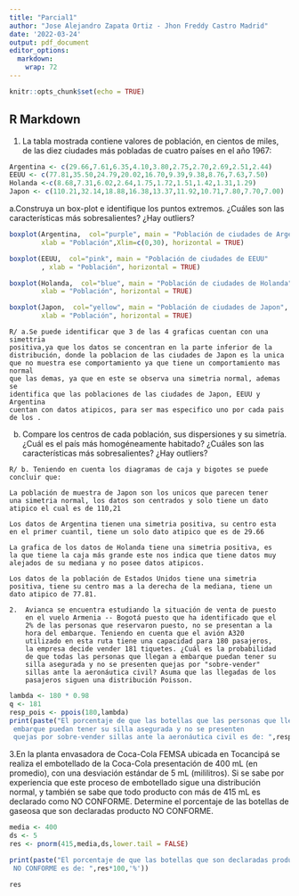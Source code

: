 ```yaml
---
title: "Parcial1"
author: "Jose Alejandro Zapata Ortiz - Jhon Freddy Castro Madrid"
date: '2022-03-24'
output: pdf_document
editor_options: 
  markdown: 
    wrap: 72
---
```


```r
knitr::opts_chunk$set(echo = TRUE)
```

## R Markdown

1.  La tabla mostrada contiene valores de población, en cientos de
    miles, de las diez ciudades más pobladas de cuatro países en el año
    1967:

```r
Argentina <- c(29.66,7.61,6.35,4.10,3.80,2.75,2.70,2.69,2.51,2.44)
EEUU <- c(77.81,35.50,24.79,20.02,16.70,9.39,9.38,8.76,7.63,7.50)
Holanda <-c(8.68,7.31,6.02,2.64,1.75,1.72,1.51,1.42,1.31,1.29)
Japon <- c(110.21,32.14,18.88,16.38,13.37,11.92,10.71,7.80,7.70,7.00)
```

a.Construya un box-plot e identifique los puntos extremos. ¿Cuáles son
las características más sobresalientes? ¿Hay outliers?

```r
boxplot(Argentina,  col="purple", main = "Población de ciudades de Argentina",
        xlab = "Población",Xlim=c(0,30), horizontal = TRUE)
```

```r
boxplot(EEUU,  col="pink", main = "Población de ciudades de EEUU"
        , xlab = "Población", horizontal = TRUE)
```

```r
boxplot(Holanda,  col="blue", main = "Población de ciudades de Holanda",
        xlab = "Población", horizontal = TRUE)
```

```r
boxplot(Japon,  col="yellow", main = "Población de ciudades de Japon", 
        xlab = "Población", horizontal = TRUE)
```

    R/ a.Se puede identificar que 3 de las 4 graficas cuentan con una simettria
    positiva,ya que los datos se concentran en la parte inferior de la
    distribución, donde la poblacion de las ciudades de Japon es la unica
    que no muestra ese comportamiento ya que tiene un comportamiento mas normal
    que las demas, ya que en este se observa una simetria normal, ademas se 
    identifica que las poblaciones de las ciudades de Japon, EEUU y Argentina
    cuentan con datos atipicos, para ser mas especifico uno por cada pais de los .

b.   Compare los centros de cada población, sus dispersiones y su
    simetría. ¿Cuál es el país más homogéneamente habitado? ¿Cuáles son
    las características más sobresalientes? ¿Hay outliers?

    R/ b. Teniendo en cuenta los diagramas de caja y bigotes se puede
    concluir que:

    La población de muestra de Japon son los unicos que parecen tener
    una simetria normal, los datos son centrados y solo tiene un dato
    atipico el cual es de 110,21

    Los datos de Argentina tienen una simetria positiva, su centro esta
    en el primer cuantil, tiene un solo dato atipico que es de 29.66

    La grafica de los datos de Holanda tiene una simetria positiva, es
    la que tiene la caja más grande este nos indica que tiene datos muy
    alejados de su mediana y no posee datos atipicos.

    Los datos de la población de Estados Unidos tiene una simetria
    positiva, tiene su centro mas a la derecha de la mediana, tiene un
    dato atipico de 77.81.

    2.  Avianca se encuentra estudiando la situación de venta de puesto
        en el vuelo Armenia -- Bogotá puesto que ha identificado que el
        2% de las personas que reservaron puesto, no se presentan a la
        hora del embarque. Teniendo en cuenta que el avión A320
        utilizado en esta ruta tiene una capacidad para 180 pasajeros,
        la empresa decide vender 181 tiquetes. ¿Cuál es la probabilidad
        de que todas las personas que llegan a embarque puedan tener su
        silla asegurada y no se presenten quejas por "sobre-vender"
        sillas ante la aeronáutica civil? Asuma que las llegadas de los
        pasajeros siguen una distribución Poisson.

```r
lambda <- 180 * 0.98
q <- 181
resp_pois <- ppois(180,lambda)
print(paste("El porcentaje de que las botellas que las personas que llegan 
 embarque puedan tener su silla asegurada y no se presenten 
 quejas por sobre-vender sillas ante la aeronáutica civil es de: ",resp_pois*100,'%'));
```

3.En la planta envasadora de Coca-Cola FEMSA ubicada en Tocancipá se
realiza el embotellado de la Coca-Cola presentación de 400 mL (en
promedio), con una desviación estándar de 5 mL (mililitros). Si se sabe
por experiencia que este proceso de embotellado sigue una distribución
normal, y también se sabe que todo producto con más de 415 mL es
declarado como NO CONFORME. Determine el porcentaje de las botellas de
gaseosa que son declaradas producto NO CONFORME.

```r
media <- 400
ds <- 5
res <- pnorm(415,media,ds,lower.tail = FALSE)

print(paste("El porcentaje de que las botellas que son declaradas producto 
 NO CONFORME es de: ",res*100,'%'))

```

`res`
